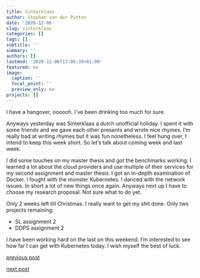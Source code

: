 ```yaml
---
title: Sinterklaas
author: Stephan van der Putten
date: '2020-12-06'
slug: sinterklaas
categories: []
tags: []
subtitle: ''
summary: ''
authors: []
lastmod: '2020-12-06T13:06:39+01:00'
featured: no
image:
  caption: ''
  focal_point: ''
  preview_only: no
projects: []
---
```


I have a hangover, oooooh. I've been drinking too much for sure. 

Anyways yesterday was Sinterklaas a dutch unofficial holiday. I spent it with some friends and we gave each other presents and wrote nice rhymes. I'm really bad at writing rhymes but it was fun nonetheless. I feel hung over, I intend to keep this week short. So let's talk about coming week and last week.

I did some touches on my master thesis and got the benchmarks working. I learned a lot about the cloud providers and use multiple of their services for my second assignment and master thesis. I got an in-depth examination of Docker. I fought with the monster Kubernetes. I danced with the network issues. In short a lot of new things once again. Anyways next up I have to choose my research proposal. Not sure what to do yet. 

Only 2 weeks left till Christmas. I really want to get my shit done. Only two projects remaining:

- SL assignment 2
- DDPS assignment 2

I have been working hard on the last on this weekend. I'm interested to see how far I can get with Kubernetes today.
I wish myself the best of luck.

[previous post](/2020/11/28/angry-security-guard)

[next post](/2020/12/12/entertainment)
